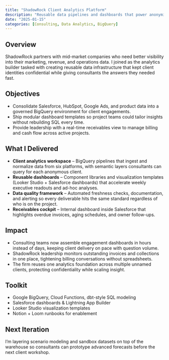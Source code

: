 ```yaml
---
title: "ShadowRock Client Analytics Platform"
description: "Reusable data pipelines and dashboards that power anonymized client insights plus internal cash-flow visibility"
date: "2025-01-15"
categories: [Consulting, Data Analytics, BigQuery]
---
```


## Overview

ShadowRock partners with mid-market companies who need better visibility into their marketing, revenue, and operations data. I joined as the analytics builder tasked with creating reusable data infrastructure that kept client identities confidential while giving consultants the answers they needed fast.

## Objectives

- Consolidate Salesforce, HubSpot, Google Ads, and product data into a governed BigQuery environment for client engagements.
- Ship modular dashboard templates so project teams could tailor insights without rebuilding SQL every time.
- Provide leadership with a real-time receivables view to manage billing and cash flow across active projects.

## What I Delivered

- **Client analytics workspace** – BigQuery pipelines that ingest and normalize data from six platforms, with semantic layers consultants can query for each anonymous client.
- **Reusable dashboards** – Component libraries and visualization templates (Looker Studio + Salesforce dashboards) that accelerate weekly executive readouts and ad-hoc analyses.
- **Data quality framework** – Automated freshness checks, documentation, and alerting so every deliverable hits the same standard regardless of who is on the project.
- **Receivables cockpit** – Internal dashboard inside Salesforce that highlights overdue invoices, aging schedules, and owner follow-ups.

## Impact

- Consulting teams now assemble engagement dashboards in hours instead of days, keeping client delivery on pace with question volume.
- ShadowRock leadership monitors outstanding invoices and collections in one place, tightening billing conversations without spreadsheets.
- The firm reuses one analytics foundation across multiple unnamed clients, protecting confidentiality while scaling insight.

## Toolkit

- Google BigQuery, Cloud Functions, dbt-style SQL modeling  
- Salesforce dashboards & Lightning App Builder  
- Looker Studio visualization templates  
- Notion + Loom runbooks for enablement

## Next Iteration

I'm layering scenario modeling and sandbox datasets on top of the warehouse so consultants can prototype advanced forecasts before the next client workshop.
